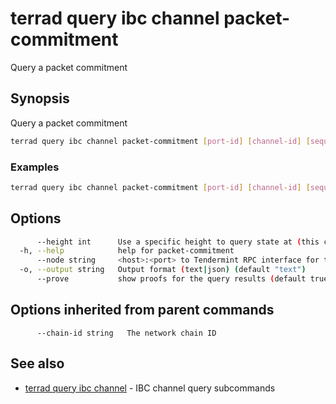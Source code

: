 # terrad query ibc channel packet-commitment

Query a packet commitment

## Synopsis

Query a packet commitment

```sh Terrad
terrad query ibc channel packet-commitment [port-id] [channel-id] [sequence] [flags]
```

### Examples

```sh Terrad
terrad query ibc channel packet-commitment [port-id] [channel-id] [sequence]
```

## Options

```sh Terrad
      --height int      Use a specific height to query state at (this can error if the node is pruning state)
  -h, --help            help for packet-commitment
      --node string     <host>:<port> to Tendermint RPC interface for this chain (default "tcp://localhost:26657")
  -o, --output string   Output format (text|json) (default "text")
      --prove           show proofs for the query results (default true)
```

## Options inherited from parent commands

```
      --chain-id string   The network chain ID
```

## See also

* [terrad query ibc channel](terrad_query_ibc_channel.mdx)	 - IBC channel query subcommands


